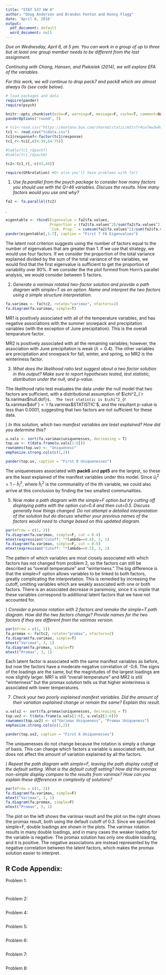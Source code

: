 ```yaml
---
title: "STAT 537 HW 8"
author: "Doug Anderson and Brandon Fenton and Kenny Flagg"
date: 'April 6, 2016'
output:
  pdf_document: default
  word_document: null
---
```




_Due on Wednesday, April 6, at 5 pm. You can work in a group of up to three but at least one group member needs to be different from the last assignment._

_Continuing with Chang, Hansen, and Piekielek (2014), we will explore EFA of the variables._

_For this work, we will continue to drop pack7 and pack8 which are almost always 0s (see code below)._


```r
# load packages and data
require(pander)
require(psych)

knitr::opts_chunk$set(echo=F, warning=F, message=F, cache=T, comment=NA, size="footnotesize", fig.width=6, fig.height=4, fig.align="center", dev="pdf", dev.args=list(pointsize=8))
panderOptions("round", 5)

# tc1<-read.csv("https://montana.box.com/shared/static/m5tv7r4ce7mw3w0vyqu0q7i1f8jflkkc.csv",header=T) #Data set without any modifications from https://knb.ecoinformatics.org/#view/doi:10.5063/F1DZ067F
tc1 <- read.csv("tcdata.csv")
tc1$responsef<-factor(tc1$response)
tc1_r<-tc1[,c(4:39,64:75)]

#table(tc1_r$pack7)
#table(tc1_r$pack8)

tc2<-tc1_r[,-c(43,44)]

require(GPArotation) #Or else you'll have problems with fa()
```

1) _Use fa.parallel from the psych package to consider how many factors you should use with the Q=46 variables. Discuss the results. How many factors would you use and why?_

```r
fa2 <- fa.parallel(tc2)
```
\hspace{-0.4em}.

```r
eigentable <- rbind(Eigenvalue = fa2$fa.values,
                    Proportion = (fa2$fa.values^2)/sum(fa2$fa.values^2),
                    `Cum. Prop.` = cumsum(fa2$fa.values^2)/sum(fa2$fa.values)^2)
pander(eigentable[,1:7], caption = "First 7 FA Eigenvalues")
```

The latent root criterion suggests using the number of factors equal to the number of eigenvalues that are greater than 1. If we use that strategy, we would use four factors. If we consider the proportion of the total variance explained divided by the sum of the total variance of the variables, we would find that the first eigenvalue is sufficient to get the proportion of variability over 90%. If we consider the the plot formed from Horn's parallel analysis, we would consider between 5 factors. 

2) _Generate a varimax rotated two-factor solution and provide a path diagram with simple=T as an option. Name and interpret the two factors using a simple structure interpretation._

```r
fa.varimax <- fa(tc2, rotate="varimax", nfactors=2)
fa.diagram(fa.varimax, simple=T)
```

MR1 is positively associated with all of the temperature variables, and has negative associations with the summer snowpack and precipitation variables (with the exception of June precipitation). This is the overall temparature factor.

MR2 is positively associated with all the remaining variables; however, the association with June precipitation is weak ($\lambda=0.4)$. The other variables are precipitation and snowpack for fall, winter, and spring, so MR2 is the winteriness factor.

3) _What does the likelihood ratio test suggest about a two factor solution in this output? Make sure to report hypotheses tested, test statistic, distribution under the null, and p-value._

The likelihood ratio test evaluates the data under the null model that two factors are sufficient, with a distributional assumption of $\chi^2_{`r fa.varimax$null.dof`}$.  The test statistic is $\chi^2_{`r fa.varimax$dof`} = `r fa.varimax$STATISTIC`$, and the resultant p-value is less than 0.0001, suggesting that two factors are not sufficient for these data.





\pagebreak
4) _In this solution, which two manifest variables are least explained? How did you determine this?_

```r
u.vals <- sort(fa.varimax$uniquenesses, decreasing = T)
top.uv <- t(data.frame(u.vals[1:8]))
rownames(top.uv) <- "Uniqueness"
emphasize.strong.cols(c(1,2))

pander(top.uv, caption = "First 8 Uniquenesses")
```

The uniquenesses associated with __pack6__ and __ppt5__ are the largest, so these are the least explained of the manifest variables under this model.  Since $\hat{u}_i^2= 1 - \hat{h}_i^2$, where $\hat{h}_i^2$ is the communality of the ith variable, we could also arrive at this conclusion by finding the two smallest communalities.

5) _Now make a path diagram with the simple=F option but try cutting off displaying paths with the option cut=0.4 and then cut=0.5. Discuss generally how things changed. Do not attempt a detailed interpretation of the solution but do discuss whether your previous names of the factors would need to change based on this updated diagram._

```r
par(mfrow = c(1, 2))
fa.diagram(fa.varimax, simple=F, cut = 0.4)
mtext(expression("Cutoff: "*lambda==0.4), 3, 1)
fa.diagram(fa.varimax, simple=F, cut = 0.5)
mtext(expression("Cutoff: "*lambda==0.5), 3, 1)
```

The pattern of which variables are most closely associated with which factors has not changed from problem 2, so the factors can still be described as "overall temperature" and "winteriness." The big difference is that the simple=F option allows variables to be linked to both factors, greatly complicating the interpretation. This is remedied by increasing the cutoff, omitting variables which are weakly associated with one or both factors. There is an associated decrease in parsimony, since it is implie that these variables correspond to additional latent factors that we have not accounted for.

\pagebreak
6) _Consider a promax rotation with 2 factors and remake the simple=T path diagram. How did the two factors change? Provide names for the two factors if they are different from the varimax version._

```r
par(mfrow = c(1, 2))
fa.promax <- fa(tc2, rotate="promax", nfactors=2)
fa.diagram(fa.varimax, simple=T)
mtext("Varimax", 3, 1)
fa.diagram(fa.promax, simple=T)
mtext("Promax", 3, 1)
```

Each latent factor is associated with the same manifest variables as before, but now the factors have a moderate negative correlation of -0.6. The signs of the loadings are the same, but the magnitudes of the largest loadings are now slightly larger. MR1 is still "overall temperature" and MR2 is still "winteriness" but the promax solution tells us that higher winteriness is associated with lower temperatures.

7) _Check your two poorly explained manifest variables. Did the amount of their variation explained change or remain the same? Explain this result._

```r
u.vals2 <- sort(fa.promax$uniquenesses, decreasing = T)
top.uv2 <- t(data.frame(u.vals[1:6], u.vals2[1:6]))
rownames(top.uv2) <- c("Varimax Uniqueness", "Promax Uniqueness")
emphasize.strong.cols(c(1,2))

pander(top.uv2, caption = "First 6 Uniquenesses")
```

The uniquenesses do not change because the rotation is simply a change of basis. This can change which factors a variable is associated with, but does not affect the amount of variation explained by all the factors.

\pagebreak
8) _Repeat the path diagram with simple=F, leaving the path display cutoff at the default setting. What is the default cutoff setting? How did the promax non-simple display compare to the results from varimax? How can you explain these differences in complexity of solutions?_

```r
par(mfrow = c(1, 2))
fa.diagram(fa.varimax, simple=F)
mtext("Varimax", 3, 1)
fa.diagram(fa.promax, simple=F)
mtext("Promax", 3, 1)
```

The plot on the left shows the varimax result and the plot on the right shows the promax result, both using the default cutoff of 0.3. Since we specified simple=F, double loadings are shown in the plots. The varimax rotation results in many double loadings, and in many cases the weaker loading for the variable is negative. The promax solution has only one double loading, and it is positive. The negative associations are instead represented by the negative correlation between the latent factors, which makes the promax solution easier to interpret.


## R Code Appendix:
Problem 1:
```r
```

```r
```

Problem 2:
```r
```

\pagebreak
Problem 4:
```r
```

Problem 5:
```r
```

Problem 6:
```r
```

Problem 7:
```r
```

Problem 8:
```r
```
